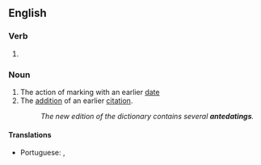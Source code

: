 ==English==

===Verb===
{{head|en|present participle}}

# {{present participle of|antedate|lang=en|nocat=1}}

===Noun===
{{en-noun}}

# The action of marking with an earlier [[date]]
# The [[addition]] of an earlier [[citation]].
#: ''The new edition of the dictionary contains several '''antedatings'''.''

====Translations====
{{trans-top|the action of marking with an earlier date}}
* Portuguese: {{t|pt|pré-datação|f}}, {{t|pt|antedatação|f}}
{{trans-mid}}
{{trans-bottom}}